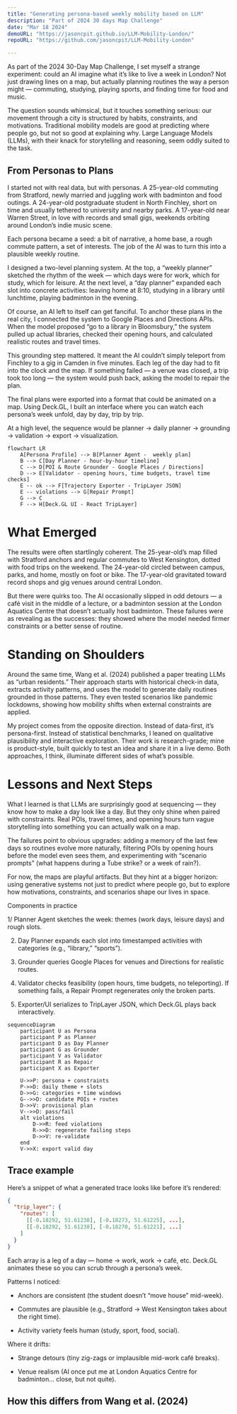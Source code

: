 ```yaml
---
title: "Generating persona-based weekly mobility based on LLM"
description: "Part of 2024 30 days Map Challenge"
date: "Mar 18 2024"
demoURL: "https://jasoncpit.github.io/LLM-Mobility-London/"
repoURL: "https://github.com/jasoncpit/LLM-Mobility-London"

---
```

As part of the 2024 30-Day Map Challenge, I set myself a strange experiment: could an AI imagine what it’s like to live a week in London? Not just drawing lines on a map, but actually planning routines the way a person might — commuting, studying, playing sports, and finding time for food and music.

The question sounds whimsical, but it touches something serious: our movement through a city is structured by habits, constraints, and motivations. Traditional mobility models are good at predicting where people go, but not so good at explaining why. Large Language Models (LLMs), with their knack for storytelling and reasoning, seem oddly suited to the task.

## From Personas to Plans 

I started not with real data, but with personas. A 25-year-old commuting from Stratford, newly married and juggling work with badminton and food outings. A 24-year-old postgraduate student in North Finchley, short on time and usually tethered to university and nearby parks. A 17-year-old near Warren Street, in love with records and small gigs, weekends orbiting around London’s indie music scene.

Each persona became a seed: a bit of narrative, a home base, a rough commute pattern, a set of interests. The job of the AI was to turn this into a plausible weekly routine.

I designed a two-level planning system. At the top, a “weekly planner” sketched the rhythm of the week — which days were for work, which for study, which for leisure. At the next level, a “day planner” expanded each slot into concrete activities: leaving home at 8:10, studying in a library until lunchtime, playing badminton in the evening.

Of course, an AI left to itself can get fanciful. To anchor these plans in the real city, I connected the system to Google Places and Directions APIs. When the model proposed “go to a library in Bloomsbury,” the system pulled up actual libraries, checked their opening hours, and calculated realistic routes and travel times.

This grounding step mattered. It meant the AI couldn’t simply teleport from Finchley to a gig in Camden in five minutes. Each leg of the day had to fit into the clock and the map. If something failed — a venue was closed, a trip took too long — the system would push back, asking the model to repair the plan.

The final plans were exported into a format that could be animated on a map. Using Deck.GL, I built an interface where you can watch each persona’s week unfold, day by day, trip by trip.

At a high level, the sequence would be  planner → daily planner → grounding → validation → export → visualization. 

```mermaid
flowchart LR
    A[Persona Profile] --> B[Planner Agent -  weekly plan]
    B --> C[Day Planner - hour-by-hour timeline]
    C --> D[POI & Route Grounder - Google Places / Directions]
    D --> E[Validator - opening hours, time budgets, travel time checks]
    E -- ok --> F[Trajectory Exporter - TripLayer JSON]
    E -- violations --> G[Repair Prompt]
    G --> C
    F --> H[Deck.GL UI - React TripLayer]
```

# What Emerged

The results were often startlingly coherent. The 25-year-old’s map filled with Stratford anchors and regular commutes to West Kensington, dotted with food trips on the weekend. The 24-year-old circled between campus, parks, and home, mostly on foot or bike. The 17-year-old gravitated toward record shops and gig venues around central London.

But there were quirks too. The AI occasionally slipped in odd detours — a café visit in the middle of a lecture, or a badminton session at the London Aquatics Centre that doesn’t actually host badminton. These failures were as revealing as the successes: they showed where the model needed firmer constraints or a better sense of routine.

# Standing on Shoulders

Around the same time, Wang et al. (2024) published a paper treating LLMs as “urban residents.” Their approach starts with historical check-in data, extracts activity patterns, and uses the model to generate daily routines grounded in those patterns. They even tested scenarios like pandemic lockdowns, showing how mobility shifts when external constraints are applied.

My project comes from the opposite direction. Instead of data-first, it’s persona-first. Instead of statistical benchmarks, I leaned on qualitative plausibility and interactive exploration. Their work is research-grade; mine is product-style, built quickly to test an idea and share it in a live demo. Both approaches, I think, illuminate different sides of what’s possible.

# Lessons and Next Steps

What I learned is that LLMs are surprisingly good at sequencing — they know how to make a day look like a day. But they only shine when paired with constraints. Real POIs, travel times, and opening hours turn vague storytelling into something you can actually walk on a map.

The failures point to obvious upgrades: adding a memory of the last few days so routines evolve more naturally, filtering POIs by opening hours before the model even sees them, and experimenting with “scenario prompts” (what happens during a Tube strike? or a week of rain?).

For now, the maps are playful artifacts. But they hint at a bigger horizon: using generative systems not just to predict where people go, but to explore how motivations, constraints, and scenarios shape our lives in space.


Components in practice

1/ Planner Agent sketches the week: themes (work days, leisure days) and rough slots.

2. Day Planner expands each slot into timestamped activities with categories (e.g., “library,” “sports”).

3. Grounder queries Google Places for venues and Directions for realistic routes.

4. Validator checks feasibility (open hours, time budgets, no teleporting). If something fails, a Repair Prompt regenerates only the broken parts.

5. Exporter/UI serializes to TripLayer JSON, which Deck.GL plays back interactively.  


```mermaid
sequenceDiagram
    participant U as Persona
    participant P as Planner
    participant D as Day Planner
    participant G as Grounder
    participant V as Validator
    participant R as Repair
    participant X as Exporter

    U->>P: persona + constraints
    P->>D: daily theme + slots
    D->>G: categories + time windows
    G-->>D: candidate POIs + routes
    D->>V: provisional plan
    V-->>D: pass/fail
    alt violations
        D->>R: feed violations
        R->>D: regenerate failing steps
        D->>V: re-validate
    end
    V->>X: export valid day
``` 

## Trace example 
Here’s a snippet of what a generated trace looks like before it’s rendered:
```json
{
  "trip_layer": {
    "routes": [
      [[-0.18292, 51.61238], [-0.18273, 51.61225], ...],
      [[-0.18292, 51.61238], [-0.18270, 51.61221], ...]
    ]
  }
}
```
Each array is a leg of a day — home → work, work → café, etc. Deck.GL animates these so you can scrub through a persona’s week.

Patterns I noticed:

- Anchors are consistent (the student doesn’t “move house” mid-week).

- Commutes are plausible (e.g., Stratford → West Kensington takes about the right time).

- Activity variety feels human (study, sport, food, social).

Where it drifts:

- Strange detours (tiny zig-zags or implausible mid-work café breaks).

- Venue realism (AI once put me at London Aquatics Centre for badminton… close, but not quite). 

## How this differs from Wang et al. (2024) 
